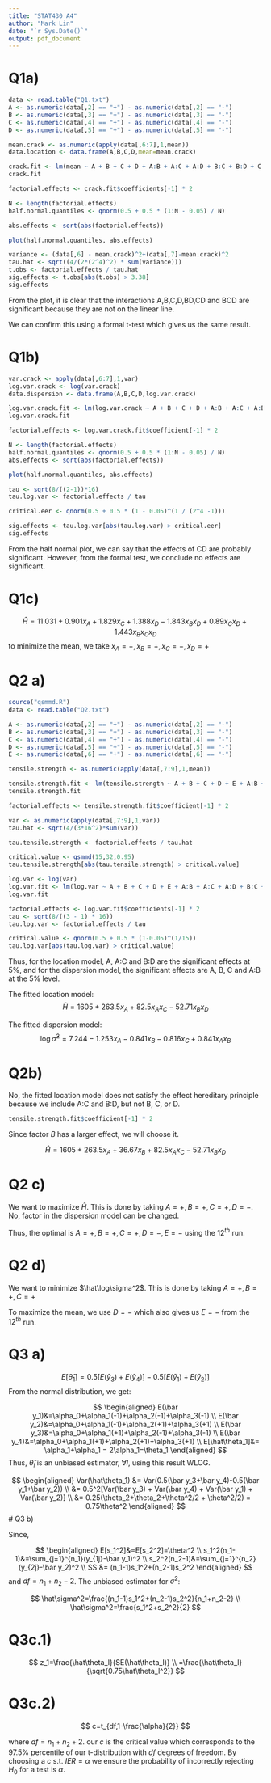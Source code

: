 ```yaml
---
title: "STAT430 A4"
author: "Mark Lin"
date: "`r Sys.Date()`"
output: pdf_document
---
```


# Q1a)

```r
data <- read.table("Q1.txt")
A <- as.numeric(data[,2] == "+") - as.numeric(data[,2] == "-")
B <- as.numeric(data[,3] == "+") - as.numeric(data[,3] == "-")
C <- as.numeric(data[,4] == "+") - as.numeric(data[,4] == "-")
D <- as.numeric(data[,5] == "+") - as.numeric(data[,5] == "-")

mean.crack <- as.numeric(apply(data[,6:7],1,mean))
data.location <- data.frame(A,B,C,D,mean=mean.crack)

crack.fit <- lm(mean ~ A + B + C + D + A:B + A:C + A:D + B:C + B:D + C:D+A:B:C + A:B:D + A:C:D + B:C:D + A:B:C:D ,data=data.location)
crack.fit

factorial.effects <- crack.fit$coefficients[-1] * 2

N <- length(factorial.effects)
half.normal.quantiles <- qnorm(0.5 + 0.5 * (1:N - 0.05) / N)

abs.effects <- sort(abs(factorial.effects))

plot(half.normal.quantiles, abs.effects)

variance <- (data[,6] - mean.crack)^2+(data[,7]-mean.crack)^2
tau.hat <- sqrt((4/(2*(2^4)^2) * sum(variance)))
t.obs <- factorial.effects / tau.hat
sig.effects <- t.obs[abs(t.obs) > 3.38]
sig.effects
```

From the plot, it is clear that the interactions A,B,C,D,BD,CD and BCD
are significant because they are not on the linear line.

We can confirm this using a formal t-test which gives us the same result.

# Q1b)

```r
var.crack <- apply(data[,6:7],1,var)
log.var.crack <- log(var.crack)
data.dispersion <- data.frame(A,B,C,D,log.var.crack)

log.var.crack.fit <- lm(log.var.crack ~ A + B + C + D + A:B + A:C + A:D + B:C + B:D + C:D + A:B:C + A:B:D + A:C:D + B:C:D + A:B:C:D,data=data.dispersion)
log.var.crack.fit

factorial.effects <- log.var.crack.fit$coefficient[-1] * 2

N <- length(factorial.effects)
half.normal.quantiles <- qnorm(0.5 + 0.5 * (1:N - 0.05) / N)
abs.effects <- sort(abs(factorial.effects))

plot(half.normal.quantiles, abs.effects)

tau <- sqrt(8/((2-1))*16)
tau.log.var <- factorial.effects / tau

critical.eer <- qnorm(0.5 + 0.5 * (1 - 0.05)^(1 / (2^4 -1)))

sig.effects <- tau.log.var[abs(tau.log.var) > critical.eer]
sig.effects
```

From the half normal plot, we can say that the effects of CD are probably
significant. However, from the formal test, we conclude no effects
are significant.

# Q1c)

$$
\hat H = 11.031 + 0.901x_A+1.829x_C+1.388x_D-1.843x_Bx_D+0.89x_Cx_D+1.443x_Bx_Cx_D
$$
to minimize the mean, we take $x_A=-,x_B=+,x_C=-,x_D=+$

\newpage

# Q2 a)

```r
source("qsmmd.R")
data <- read.table("Q2.txt")

A <- as.numeric(data[,2] == "+") - as.numeric(data[,2] == "-")
B <- as.numeric(data[,3] == "+") - as.numeric(data[,3] == "-")
C <- as.numeric(data[,4] == "+") - as.numeric(data[,4] == "-")
D <- as.numeric(data[,5] == "+") - as.numeric(data[,5] == "-")
E <- as.numeric(data[,6] == "+") - as.numeric(data[,6] == "-")

tensile.strength <- as.numeric(apply(data[,7:9],1,mean))

tensile.strength.fit <- lm(tensile.strength ~ A + B + C + D + E + A:B + A:C + A:D + B:C + B:D +C:D + D:E +C:E + B:E + A:E)
tensile.strength.fit

factorial.effects <- tensile.strength.fit$coefficient[-1] * 2

var <- as.numeric(apply(data[,7:9],1,var))
tau.hat <- sqrt(4/(3*16^2)*sum(var))

tau.tensile.strength <- factorial.effects / tau.hat

critical.value <- qsmmd(15,32,0.95)
tau.tensile.strength[abs(tau.tensile.strength) > critical.value]

log.var <- log(var)
log.var.fit <- lm(log.var ~ A + B + C + D + E + A:B + A:C + A:D + B:C + B:D + C:D + D:E + C:E + B:E + A:E)
log.var.fit

factorial.effects <- log.var.fit$coefficients[-1] * 2
tau <- sqrt(8/((3 - 1) * 16))
tau.log.var <- factorial.effects / tau

critical.value <- qnorm(0.5 + 0.5 * (1-0.05)^(1/15))
tau.log.var[abs(tau.log.var) > critical.value]
```

Thus, for the location model, A, A:C and B:D are the significant 
effects at 5%, and for the dispersion model, the significant effects
are A, B, C and A:B at the 5% level.

The fitted location model:
$$
\hat H = 1605 + 263.5x_A+82.5x_Ax_C-52.71x_Bx_D
$$

The fitted dispersion model:
$$
\log\hat\sigma^2=7.244 -1.253x_A-0.841x_B-0.816x_C+0.841x_Ax_B
$$

# Q2b)

No, the fitted location model does not satisfy the effect hereditary
principle because we include A:C and B:D, but not B, C, or D.

```r
tensile.strength.fit$coefficient[-1] * 2
```
Since factor $B$ has a larger effect, we will choose it.

$$
\hat H = 1605 + 263.5x_A+36.67x_B +82.5x_Ax_C-52.71x_Bx_D
$$

# Q2 c)

We want to maximize $\hat H$. This is done by taking $A=+,B=+,C=+,D=-$.
No, factor in the dispersion model can be changed.

Thus, the optimal is $A=+,B=+,C=+,D=-,E=-$ using the $12^{th}$ run.

# Q2 d)

We want to minimize $\hat\log\sigma^2$. This is done by taking
$A=+,B=+,C=+$

To maximize the mean, we use $D=-$ which also gives us $E=-$ from the
$12^{th}$ run.

\newpage

# Q3 a)

$$
E[\hat\theta_1]=0.5[E(\bar y_3)+E(\bar y_4)] - 0.5[E(\bar y_1)+E(\bar y_2)]
$$
From the normal distribution, we get:

$$
\begin{aligned}
E(\bar y_1)&=\alpha_0+\alpha_1(-1)+\alpha_2(-1)+\alpha_3(-1) \\
E(\bar y_2)&=\alpha_0+\alpha_1(-1)+\alpha_2(+1)+\alpha_3(+1) \\
E(\bar y_3)&=\alpha_0+\alpha_1(+1)+\alpha_2(-1)+\alpha_3(-1) \\
E(\bar y_4)&=\alpha_0+\alpha_1(+1)+\alpha_2(+1)+\alpha_3(+1) \\
E[\hat\theta_1]&= \alpha_1+\alpha_1 = 2\alpha_1=\theta_1
\end{aligned}
$$
Thus, $\hat\theta_l$ is an unbiased estimator, $\forall l$, using this
result WLOG.

$$
\begin{aligned}
Var(\hat\theta_1) &= Var(0.5(\bar y_3+\bar y_4)-0.5(\bar y_1+\bar y_2)) \\
&= 0.5^2[Var(\bar y_3) + Var(\bar y_4) + Var(\bar y_1) + Var(\bar y_2)] \\
&= 0.25(\theta_2+\theta_2+\theta^2/2 + \theta^2/2) = 0.75\theta^2
\end{aligned}
$$
# Q3 b)

Since,

$$
\begin{aligned}
E[s_1^2]&=E[s_2^2]=\theta^2 \\
s_1^2(n_1-1)&=\sum_{j=1}^{n_1}(y_{1j}-\bar y_1)^2 \\
s_2^2(n_2-1)&=\sum_{j=1}^{n_2}(y_{2j}-\bar y_2)^2 \\
SS &= (n_1-1)s_1^2+(n_2-1)s_2^2
\end{aligned}
$$
and $df=n_1+n_2-2$. The unbiased estimator for $\sigma^2$:

$$
\hat\sigma^2=\frac{(n_1-1)s_1^2+(n_2-1)s_2^2}{n_1+n_2-2} \\
\hat\sigma^2=\frac{s_1^2+s_2^2}{2}
$$

# Q3c.1)

$$
z_1=\frac{\hat\theta_l}{SE(\hat\theta_l)} \\
=\frac{\hat\theta_l}{\sqrt{0.75\hat\theta_l^2}}
$$

# Q3c.2)

$$
c=t_{df,1-\frac{\alpha}{2}}
$$

where $df=n_1+n_2+2$. our $c$ is the critical value which corresponds
to the $97.5\%$ percentile of our t-distribution with $df$ degrees of
freedom. By choosing a $c$ s.t. $IER=\alpha$ we ensure the probability
of incorrectly rejecting $H_0$ for a test is $\alpha$.